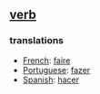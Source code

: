 == [[verb]] ==

=== translations ===
*[[French]]: [[faire]]
*[[Portuguese]]: [[fazer]]
*[[Spanish]]: [[hacer]]